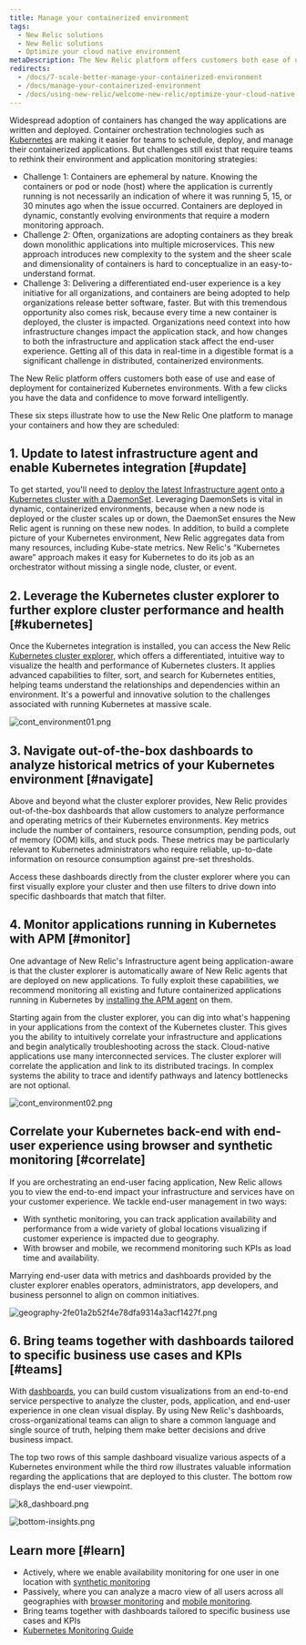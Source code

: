```yaml
---
title: Manage your containerized environment
tags:
  - New Relic solutions
  - New Relic solutions
  - Optimize your cloud native environment
metaDescription: The New Relic platform offers customers both ease of use and ease of deployment for containerized Kubernetes environments.
redirects:
  - /docs/7-scale-better-manage-your-containerized-environment
  - /docs/manage-your-containerized-environment
  - /docs/using-new-relic/welcome-new-relic/optimize-your-cloud-native-environment/manage-your-containerized-environment
---
```


Widespread adoption of containers has changed the way applications are written and deployed. Container orchestration technologies such as [Kubernetes](https://kubernetes.io/) are making it easier for teams to schedule, deploy, and manage their containerized applications. But challenges still exist that require teams to rethink their environment and application monitoring strategies:

* Challenge 1: Containers are ephemeral by nature. Knowing the containers or pod or node (host) where the application is currently running is not necessarily an indication of where it was running 5, 15, or 30 minutes ago when the issue occurred. Containers are deployed in dynamic, constantly evolving environments that require a modern monitoring approach.
* Challenge 2: Often, organizations are adopting containers as they break down monolithic applications into multiple microservices. This new approach introduces new complexity to the system and the sheer scale and dimensionality of containers is hard to conceptualize in an easy-to-understand format.
* Challenge 3: Delivering a differentiated end-user experience is a key initiative for all organizations, and containers are being adopted to help organizations release better software, faster. But with this tremendous opportunity also comes risk, because every time a new container is deployed, the cluster is impacted. Organizations need context into how infrastructure changes impact the application stack, and how changes to both the infrastructure and application stack affect the end-user experience. Getting all of this data in real-time in a digestible format is a significant challenge in distributed, containerized environments.

The New Relic platform offers customers both ease of use and ease of deployment for containerized Kubernetes environments. With a few clicks you have the data and confidence to move forward intelligently.

These six steps illustrate how to use the New Relic One platform to manage your containers and how they are scheduled:

## 1. Update to latest infrastructure agent and enable Kubernetes integration [#update]

To get started, you'll need to [deploy the latest Infrastructure agent onto a Kubernetes cluster with a DaemonSet](https://docs.newrelic.com/docs/integrations/kubernetes-integration/installation/kubernetes-installation-configuration). Leveraging DaemonSets is vital in dynamic, containerized environments, because when a new node is deployed or the cluster scales up or down, the DaemonSet ensures the New Relic agent is running on these new nodes. In addition, to build a complete picture of your Kubernetes environment, New Relic aggregates data from many resources, including Kube-state metrics. New Relic's “Kubernetes aware” approach makes it easy for Kubernetes to do its job as an orchestrator without missing a single node, cluster, or event.

## 2. Leverage the Kubernetes cluster explorer to further explore cluster performance and health [#kubernetes]

Once the Kubernetes integration is installed, you can access the New Relic [Kubernetes cluster explorer](/docs/integrations/kubernetes-integration/understand-use-data/kubernetes-cluster-explorer/), which offers a differentiated, intuitive way to visualize the health and performance of Kubernetes clusters. It applies advanced capabilities to filter, sort, and search for Kubernetes entities, helping teams understand the relationships and dependencies within an environment. It's a powerful and innovative solution to the challenges associated with running Kubernetes at massive scale.

![cont_environment01.png](./images/cont_environment01.png "cont_environment01.png")

## 3. Navigate out-of-the-box dashboards to analyze historical metrics of your Kubernetes environment [#navigate]

Above and beyond what the cluster explorer provides, New Relic provides out-of-the-box dashboards that allow customers to analyze performance and operating metrics of their Kubernetes environments. Key metrics include the number of containers, resource consumption, pending pods, out of memory (OOM) kills, and stuck pods. These metrics may be particularly relevant to Kubernetes administrators who require reliable, up-to-date information on resource consumption against pre-set thresholds.

Access these dashboards directly from the cluster explorer where you can first visually explore your cluster and then use filters to drive down into specific dashboards that match that filter.

## 4. Monitor applications running in Kubernetes with APM [#monitor]

One advantage of New Relic's Infrastructure agent being application-aware is that the cluster explorer is automatically aware of New Relic agents that are deployed on new applications. To fully exploit these capabilities, we recommend monitoring all existing and future containerized applications running in Kubernetes by [installing the APM agent](https://docs.newrelic.com/docs/agents/manage-apm-agents/installation/install-agent) on them.

Starting again from the cluster explorer, you can dig into what's happening in your applications from the context of the Kubernetes cluster. This gives you the ability to intuitively correlate your infrastructure and applications and begin analytically troubleshooting across the stack. Cloud-native applications use many interconnected services. The cluster explorer will correlate the application and link to its distributed tracings. In complex systems the ability to trace and identify pathways and latency bottlenecks are not optional.

![cont_environment02.png](./images/cont_environment02.png "cont_environment02.png")

## Correlate your Kubernetes back-end with end-user experience using browser and synthetic monitoring [#correlate]

If you are orchestrating an end-user facing application, New Relic allows you to view the end-to-end impact your infrastructure and services have on your customer experience. We tackle end-user management in two ways:

* With synthetic monitoring, you can track application availability and performance from a wide variety of global locations visualizing if customer experience is impacted due to geography.
* With browser and mobile, we recommend monitoring such KPIs as load time and availability.

Marrying end-user data with metrics and dashboards provided by the cluster explorer enables operators, administrators, app developers, and business personnel to align on common initiatives.

![geography-2fe01a2b52f4e78dfa9314a3acf1427f.png](./images/geography-2fe01a2b52f4e78dfa9314a3acf1427f.png "geography-2fe01a2b52f4e78dfa9314a3acf1427f.png")

## 6. Bring teams together with dashboards tailored to specific business use cases and KPIs [#teams]

With [dashboards](/docs/query-your-data/explore-query-data/dashboards/introduction-new-relic-one-dashboards), you can build custom visualizations from an end-to-end service perspective to analyze the cluster, pods, application, and end-user experience in one clean visual display. By using New Relic's dashboards, cross-organizational teams can align to share a common language and single source of truth, helping them make better decisions and drive business impact.

The top two rows of this sample dashboard visualize various aspects of a Kubernetes environment while the third row illustrates valuable information regarding the applications that are deployed to this cluster. The bottom row displays the end-user viewpoint.

![k8_dashboard.png](./images/k8_dashboard.png "k8_dashboard.png")

![bottom-insights.png](./images/bottom-insights.png "bottom-insights.png")

## Learn more [#learn]

* Actively, where we enable availability monitoring for one user in one location with [synthetic monitoring](https://docs.newrelic.com/docs/synthetics/new-relic-synthetics/getting-started/introduction-new-relic-synthetics)
* Passively, where you can analyze a macro view of all users across all geographies with [browser monitoring](https://docs.newrelic.com/docs/browser/new-relic-browser/installation/install-new-relic-browser-agent) and [mobile monitoring](https://docs.newrelic.com/docs/mobile-monitoring/new-relic-mobile/getting-started/introduction-new-relic-mobile).
* Bring teams together with dashboards tailored to specific business use cases and KPIs
* [Kubernetes Monitoring Guide](https://www.newrelic.com/platform/kubernetes/monitoring-guide)
